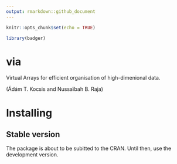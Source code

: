 ```yaml
---
output: rmarkdown::github_document
---
```


```r
knitr::opts_chunk$set(echo = TRUE)

library(badger)
```

#  via

Virtual Arrays for efficient organisation of high-dimenional data.

(Ádám T. Kocsis and Nussaïbah B. Raja)

# Installing

## Stable version

The package is about to be subitted to the CRAN. Until then, use the development version.


